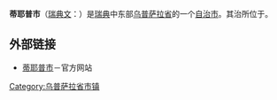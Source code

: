 {{Infobox Kommun|
fullname=Tierps kommun|
coatofarms=[[File:Tierp_vapen.svg|100px]]|
county=[[乌普萨拉省|乌普萨拉省]]|
province=[[乌普兰|乌普兰]]和[[耶斯特里克兰|耶斯特里克兰]]|
capital={{link-en|蒂耶普|Tierp}}|
map=[[File:Tierp_Municipality_in_Uppsala_County.png|200px]]|
arearank=第66名|
area=1,610.08|
arealand=1,550.47|
populationrank=第118名|
population=19,943|
densityrank=第215名|
populationdensity=12.9|
website=http://www.tierp.se/|
footnotes=面积与人口统计数据来自[[瑞典统计局|瑞典统计局]]，截至2006年12月31日}}

'''蒂耶普市'''（[[瑞典文|瑞典文]]：{{lang|sv|''Tierps kommun''}}）是[[瑞典|瑞典]]中东部[[乌普萨拉省|乌普萨拉省]]的一个[[瑞典自治市|自治市]]。其治所位于{{link-en|蒂耶普|Tierp}}。

== 外部链接 ==
* [http://www.tierp.se/ 蒂耶普市]－官方网站

{{Uppsala County}}
{{Localities in Tierp Municipality}}

{{coord|60|20|N|17|30|E|region:SE_type:adm2nd|display=title}}

[[Category:乌普萨拉省市镇|Category:乌普萨拉省市镇]]